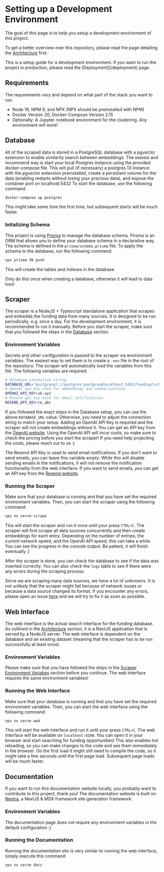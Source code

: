 
# Setting up a Development Environment

The goal of this page is to help you setup a development environment of this project.

To get a better overview over this repository, please read the page detailing the [Architecture](/architecture) first.

<Callout type="warning" emoji="⚠️">
  This is a setup guide for a development environment. If you want to run the project in production, please read the
  [Deployment](/deployment) page.
</Callout>

## Requirements

The requirements vary and depend on what part of the stack you want to run.

- Node 19, NPM 9, and NPX (NPX should be preinstalled with NPM)
- Docker Version 20, Docker-Compose Version 2.15
- Optionally: A Jupyter notebook environment for the clustering. Any environment will work!

## Database

All of the scraped data is stored in a PostgreSQL database with a pgvector extension to enable similarity search between embeddings.
The easiest and recommend way is start your local Postgres instance using the provided docker-compose file.
This will pull (if necessary) a postgres 13 instance with the pgvector extension preinstalled, create a persistant volume for the data (enabling restarts without losing your precious data), and expose the container port on localhost:5432
To start the database, use the following command:

```bash
docker-compose up postgres
```

This might take some time the first time, but subsequent starts will be much faster.

### Initalizing Schema

This project is using [Prisma](https://www.prisma.io/) to manage the database schema. Prisma is an ORM that allows you to define your database schema in a declarative way. The schema is defined in the `prisma/schema.prisma` file. To apply the schema to the database, run the following command:

```bash
npx prisma db push
```

This will create the tables and indexes in the database.

<Callout type="error" emoji="️🚫">
  Only do this once when creating a database, otherwise it will lead to data loss!
</Callout>

## Scraper

The scraper is a NodeJS + Typescript standalone application that scrapes and embedds the funding data from many sources. It is designed to be run periodically, e.g. once a day. For the development environment, it is recommended to run it manually. Before you start the scraper, make sure that you followed the steps in the [Database](#database) section.

### Environment Variables

Secrets and other configuration is passed to the scraper via environment variables. The easiest way to set them is to create a `.env` file in the root of the repository. The scraper will automatically load the variables from this file. The following variables are required:

```bash
# Database connection string
DATABASE_URL="postgresql://postgres:postgres@localhost:5432/funding?schema=public"
# OpenAI api key used for embeddings and summarizations
OPENAI_API_KEY=sk-xyz
# Resend api key used for email notifications
RESEND_API_KEY=re_abc
```

If you followed the exact steps in the Database setup, you can use the above `DATABASE_URL` value. Otherwise, you need to adjust the connection string to match your setup.
Adding an OpenAI API Key is required and the scraper will not create embeddings without it. You can get an API key from the [OpenAI website](https://openai.com/). Using the OpenAI API will incur costs, so make sure to check the pricing before you start the scraper! If you need help projecting the costs, please reach out to us :)

The Resend API Key is used to send email notifications. If you don't want to send emails, you can leave this variable empty. While this will disable sending emails in the notifications, it will not remove the notification functionality from the web interface. If you want to send emails, you can get an API key from the [Resend website](https://resend.com/).

### Running the Scraper

Make sure that your database is running and that you have set the required environment variables. Then, you can start the scraper using the following command:

```bash
npx nx serve scrape
```

This will start the scraper and run it once until your press `CTRL+C`. The scraper will first scrape all data sources concurrently and then create embeddings for each entry. Depending on the number of entries, the current network speed, and the OpenAI API speed, this can take a while. You can see the progress in the console output. Be patient, it will finish eventually :)

After the scraper is done, you can check the database to see if the data was inserted correctly. You can also check the `logs` table to see if there were any errors during the scraping process.

Since we are scraping many data sources, we have a lot of unknowns. It is not unlikely that the scraper might fail because of network issues or because a data source changed its format. If you encounter any errors, please open an issue [here](https://github.com/Code42Cate/funding/issues/new) and we will try to fix it as soon as possible.

## Web Interface

The web interface is the actual search interface for the funding database. As outlined in the [Architecture](/architecture) section, it is a NextJS application that is served by a NodeJS server. The web interface is dependent on the database and an existing dataset (meaning that the scraper has to be run successfully at least once).

### Environment Variables

Please make sure that you have followed the steps in the [Scraper Environment Variabes](#environment-variables) section before you continue. The web interface requires the same environment variables!

### Running the Web Interface

Make sure that your database is running and that you have set the required environment variables. Then, you can start the web interface using the following command:

```bash
npx nx serve web
```

This will start the web interface and run it until your press `CTRL+C`. The web interface will be available on `localhost:4200`. You can open it in your browser and start searching for funding opportunities! This also enables hot reloading, so you can make changes to the code and see them immediately in the browser. On the first load it might still need to compile the code, so it might take a few seconds until the first page load. Subsequent page loads will be much faster.

## Documentation

If you want to run this documentation website locally, you probably want to contribute to this project, thank you! The documentation website is built on [Nextra](https://nextra.site/), a NextJS & MDX framework site generation framework.

### Environment Variables

The documentation page does not require any environment variables in the default configuration :)

### Running the Documentation

Running the documentation site is very similar to running the web interface, simply execute this command:

```bash
npx nx serve docs
```

